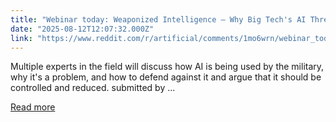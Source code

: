 ```yaml
---
title: "Webinar today: Weaponized Intelligence – Why Big Tech's AI Threatens Us All"
date: "2025-08-12T12:07:32.000Z"
link: "https://www.reddit.com/r/artificial/comments/1mo6wrn/webinar_today_weaponized_intelligence_why_big/"
---
```


Multiple experts in the field will discuss how AI is being used by the military, why it's a problem, and how to defend against it and argue that it should be controlled and reduced.
    submitted by  ...

[Read more](https://www.reddit.com/r/artificial/comments/1mo6wrn/webinar_today_weaponized_intelligence_why_big/)
